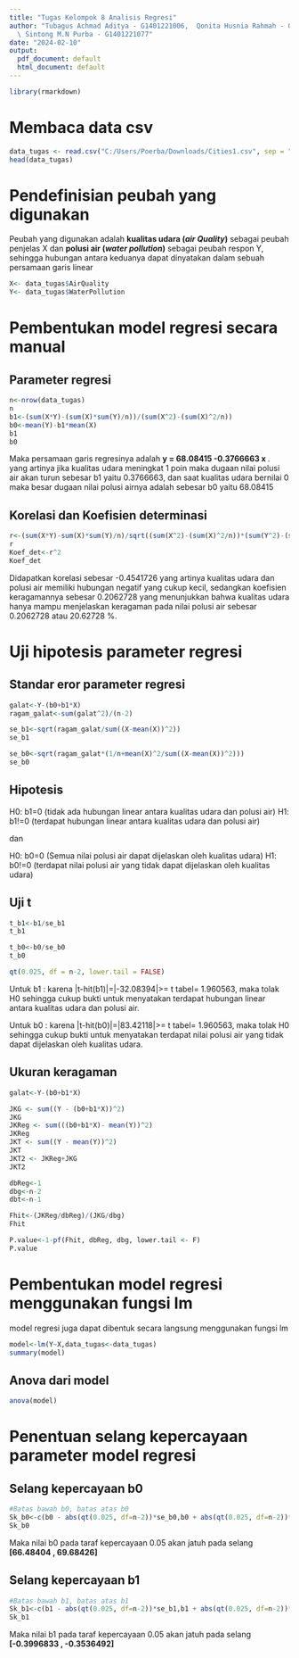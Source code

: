 ---
title: "Tugas Kelompok 8 Analisis Regresi"
author: "Tubagus Achmad Aditya - G1401221006,  Qonita Husnia Rahmah - G1401221008,
  \ Sintong M.N Purba - G1401221077"
date: "2024-02-10"
output:
  pdf_document: default
  html_document: default
---
```{r}
library(rmarkdown)
```

# Membaca data csv
```{r}
data_tugas <- read.csv("C:/Users/Poerba/Downloads/Cities1.csv", sep = "," )
head(data_tugas)
```
# Pendefinisian peubah yang digunakan

Peubah yang digunakan adalah <b>kualitas udara (*air Quality*)</b> sebagai peubah penjelas X dan <b>polusi air (*water pollution*)</b> sebagai peubah respon Y, sehingga hubungan antara keduanya dapat dinyatakan dalam sebuah persamaan garis linear
```{r}
X<- data_tugas$AirQuality
Y<- data_tugas$WaterPollution

```
# Pembentukan model regresi secara manual
## Parameter regresi
```{r}
n<-nrow(data_tugas)
n
b1<-(sum(X*Y)-(sum(X)*sum(Y)/n))/(sum(X^2)-(sum(X)^2/n))
b0<-mean(Y)-b1*mean(X)
b1
b0
```

Maka persamaan garis regresinya adalah <b>y = 68.08415 -0.3766663 x </b>. yang artinya jika kualitas udara meningkat 1 poin maka dugaan nilai polusi air akan turun sebesar b1 yaitu 0.3766663, dan saat kualitas udara bernilai 0 maka besar dugaan nilai polusi airnya adalah sebesar b0 yaitu 68.08415

## Korelasi dan Koefisien determinasi 
```{r}
r<-(sum(X*Y)-sum(X)*sum(Y)/n)/sqrt((sum(X^2)-(sum(X)^2/n))*(sum(Y^2)-(sum(Y)^2/n)))
r
Koef_det<-r^2
Koef_det
```

Didapatkan korelasi sebesar -0.4541726 yang artinya kualitas udara dan polusi air memiliki hubungan negatif yang cukup kecil, sedangkan koefisien keragamannya sebesar 0.2062728 yang menunjukkan bahwa kualitas udara hanya mampu menjelaskan keragaman pada nilai polusi air sebesar 0.2062728 atau 20.62728 %.

# Uji hipotesis parameter regresi
## Standar eror parameter regresi
```{r}
galat<-Y-(b0+b1*X)
ragam_galat<-sum(galat^2)/(n-2)

se_b1<-sqrt(ragam_galat/sum((X-mean(X))^2))
se_b1

se_b0<-sqrt(ragam_galat*(1/n+mean(X)^2/sum((X-mean(X))^2)))
se_b0
```
## Hipotesis
H0: b1=0 (tidak ada hubungan linear antara kualitas udara dan polusi air)
H1: b1!=0 (terdapat hubungan linear antara kualitas udara dan polusi air)

dan

H0: b0=0 (Semua nilai polusi air dapat dijelaskan oleh kualitas udara)
H1: b0!=0 (terdapat nilai polusi air yang tidak dapat dijelaskan oleh kualitas udara)

## Uji t
```{r}
t_b1<-b1/se_b1
t_b1

t_b0<-b0/se_b0
t_b0

qt(0.025, df = n-2, lower.tail = FALSE) 
```
Untuk b1 : karena |t-hit(b1)|=|-32.08394|>= t tabel= 1.960563, maka tolak H0 sehingga cukup bukti untuk menyatakan terdapat hubungan linear antara kualitas udara dan polusi air.

Untuk b0 : karena |t-hit(b0)|=|83.42118|>= t tabel= 1.960563, maka tolak H0 sehingga cukup bukti untuk menyatakan terdapat nilai polusi air yang tidak dapat dijelaskan oleh kualitas udara.

## Ukuran keragaman
```{r}
galat<-Y-(b0+b1*X)

JKG <- sum((Y - (b0+b1*X))^2)
JKG
JKReg <- sum(((b0+b1*X)- mean(Y))^2)
JKReg
JKT <- sum((Y - mean(Y))^2)
JKT
JKT2 <- JKReg+JKG
JKT2

dbReg<-1
dbg<-n-2
dbt<-n-1

Fhit<-(JKReg/dbReg)/(JKG/dbg)
Fhit

P.value<-1-pf(Fhit, dbReg, dbg, lower.tail <- F)
P.value
```
# Pembentukan model regresi menggunakan fungsi lm
model regresi juga dapat dibentuk secara langsung menggunakan fungsi lm
```{r}
model<-lm(Y~X,data_tugas<-data_tugas)
summary(model)
```
## Anova dari model
```{r}
anova(model)
```

# Penentuan selang kepercayaan parameter model regresi
## Selang kepercayaan b0
```{r}
#Batas bawah b0, batas atas b0
Sk_b0<-c(b0 - abs(qt(0.025, df=n-2))*se_b0,b0 + abs(qt(0.025, df=n-2))*se_b0)
Sk_b0
```
Maka nilai b0 pada taraf kepercayaan 0.05 akan jatuh pada selang <b>[66.48404 , 69.68426]</b>

## Selang kepercayaan b1

```{r}
#Batas bawah b1, batas atas b1
Sk_b1<-c(b1 - abs(qt(0.025, df=n-2))*se_b1,b1 + abs(qt(0.025, df=n-2))*se_b1)
Sk_b1
```
Maka nilai b1 pada taraf kepercayaan 0.05 akan jatuh pada selang <b>[-0.3996833 , -0.3536492]</b>

